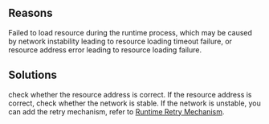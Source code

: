 
<ErrorCodeTitle code='RUNTIME-008'/>

## Reasons

Failed to load resource during the runtime process, which may be caused by network instability leading to resource loading timeout failure, or resource address error leading to resource loading failure.


## Solutions

check whether the resource address is correct. If the resource address is correct, check whether the network is stable. If the network is unstable, you can add the retry mechanism, refer to [Runtime Retry Mechanism](en/plugin/plugins/retry-plugin.html).